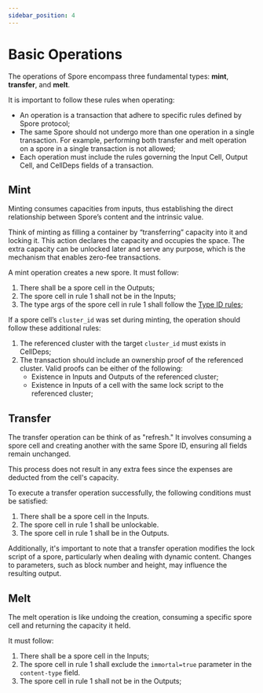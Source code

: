 ```yaml
---
sidebar_position: 4
---
```

# Basic Operations



The operations of Spore encompass three fundamental types: **mint**, **transfer**, and **melt**.

It is important to follow these rules when operating:

- An operation is a transaction that adhere to specific rules defined by Spore protocol;
- The same Spore should not undergo more than one operation in a single transaction. For example, performing both transfer and melt operation on a spore in a single transaction is not allowed;
- Each operation must include the rules governing the Input Cell, Output Cell, and CellDeps fields of a transaction.


## Mint

Minting consumes capacities from inputs, thus establishing the direct relationship between Spore’s content and the intrinsic value.

Think of minting as filling a container by “transferring” capacity into it and locking it. This action declares the capacity and occupies the space. The extra capacity can be unlocked later and serve any purpose, which is the mechanism that enables zero-fee transactions.

A mint operation creates a new spore. It must follow:

1. There shall be a spore cell in the Outputs;
2. The spore cell in rule 1 shall not be in the Inputs;
3. The type args of the spore cell in rule 1 shall follow the [Type ID rules](https://github.com/nervosnetwork/ckb/blob/develop/script/src/type_id.rs#L46);

If a spore cell’s `cluster_id` was set during minting, the operation should follow these additional rules:

1. The referenced cluster with the target `cluster_id` must exists in CellDeps;
2. The transaction should include an ownership proof of the referenced cluster. Valid proofs can be either of the following:
    - Existence in Inputs and Outputs of the referenced cluster;
    - Existence in Inputs of a cell with the same lock script to the referenced cluster;


## Transfer

The transfer operation can be think of as "refresh." It involves consuming a spore cell and creating another with the same Spore ID, ensuring all fields remain unchanged.

This process does not result in any extra fees since the expenses are deducted from the cell's capacity.

To execute a transfer operation successfully, the following conditions must be satisfied:

1. There shall be a spore cell in the Inputs.
2. The spore cell in rule 1 shall be unlockable.
3. The spore cell in rule 1 shall be in the Outputs.

Additionally, it's important to note that a transfer operation modifies the lock script of a spore, particularly when dealing with dynamic content. Changes to parameters, such as block number and height, may influence the resulting output.

## Melt

The melt operation is like undoing the creation, consuming a specific spore cell and returning the capacity it held.

It must follow:

1. There shall be a spore cell in the Inputs;
2. The spore cell in rule 1 shall exclude the `immortal=true` parameter in the `content-type` field.
3. The spore cell in rule 1 shall not be in the Outputs;
